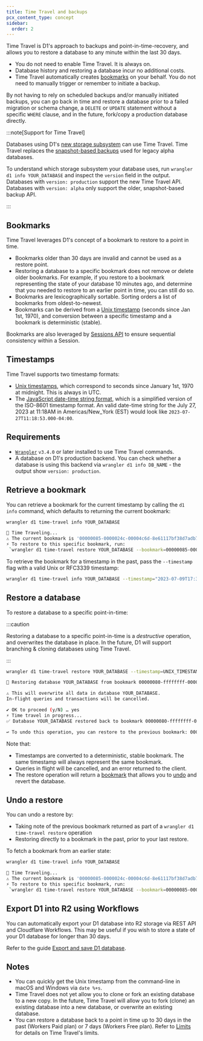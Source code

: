 ```yaml
---
title: Time Travel and backups
pcx_content_type: concept
sidebar:
  order: 2
---
```



Time Travel is D1's approach to backups and point-in-time-recovery, and allows you to restore a database to any minute within the last 30 days.

- You do not need to enable Time Travel. It is always on.
- Database history and restoring a database incur no additional costs.
- Time Travel automatically creates [bookmarks](#bookmarks) on your behalf. You do not need to manually trigger or remember to initiate a backup.

By not having to rely on scheduled backups and/or manually initiated backups, you can go back in time and restore a database prior to a failed migration or schema change, a `DELETE` or `UPDATE` statement without a specific `WHERE` clause, and in the future, fork/copy a production database directly.

:::note[Support for Time Travel]

Databases using D1's [new storage subsystem](https://blog.cloudflare.com/d1-turning-it-up-to-11/) can use Time Travel. Time Travel replaces the [snapshot-based backups](/d1/reference/backups/) used for legacy alpha databases.

To understand which storage subsystem your database uses, run `wrangler d1 info YOUR_DATABASE` and inspect the `version` field in the output. Databases with `version: production` support the new Time Travel API. Databases with `version: alpha` only support the older, snapshot-based backup API.

:::

## Bookmarks

Time Travel leverages D1's concept of a <GlossaryTooltip term="bookmark"> bookmark </GlossaryTooltip> to restore to a point in time. 

- Bookmarks older than 30 days are invalid and cannot be used as a restore point.
- Restoring a database to a specific bookmark does not remove or delete older bookmarks. For example, if you restore to a bookmark representing the state of your database 10 minutes ago, and determine that you needed to restore to an earlier point in time, you can still do so.
- Bookmarks are lexicographically sortable. Sorting orders a list of bookmarks from oldest-to-newest.
- Bookmarks can be derived from a [Unix timestamp](https://en.wikipedia.org/wiki/Unix_time) (seconds since Jan 1st, 1970), and conversion between a specific timestamp and a bookmark is deterministic (stable).

Bookmarks are also leveraged by [Sessions API](/d1/best-practices/read-replication/#sessions-api-examples) to ensure sequential consistency within a Session.

## Timestamps

Time Travel supports two timestamp formats:

- [Unix timestamps](https://developer.mozilla.org/en-US/docs/Glossary/Unix_time), which correspond to seconds since January 1st, 1970 at midnight. This is always in UTC.
- The [JavaScript date-time string format](https://developer.mozilla.org/en-US/docs/Web/JavaScript/Reference/Global_Objects/Date#date_time_string_format), which is a simplified version of the ISO-8601 timestamp format. An valid date-time string for the July 27, 2023 at 11:18AM in Americas/New_York (EST) would look like `2023-07-27T11:18:53.000-04:00`.

## Requirements

- [`Wrangler`](/workers/wrangler/install-and-update/) `v3.4.0` or later installed to use Time Travel commands.
- A database on D1's production backend. You can check whether a database is using this backend via `wrangler d1 info DB_NAME` - the output show `version: production`.

## Retrieve a bookmark

You can retrieve a bookmark for the current timestamp by calling the `d1 info` command, which defaults to returning the current bookmark:

```sh
wrangler d1 time-travel info YOUR_DATABASE
```

```sh output
🚧 Time Traveling...
⚠️ The current bookmark is '00000085-0000024c-00004c6d-8e61117bf38d7adb71b934ebbf891683'
⚡️ To restore to this specific bookmark, run:
 `wrangler d1 time-travel restore YOUR_DATABASE --bookmark=00000085-0000024c-00004c6d-8e61117bf38d7adb71b934ebbf891683`
```

To retrieve the bookmark for a timestamp in the past, pass the `--timestamp` flag with a valid Unix or RFC3339 timestamp:

```sh title="Using an RFC3339 timestamp, including the timezone"
wrangler d1 time-travel info YOUR_DATABASE --timestamp="2023-07-09T17:31:11+00:00"
```

## Restore a database

To restore a database to a specific point-in-time:

:::caution

Restoring a database to a specific point-in-time is a _destructive_ operation, and overwrites the database in place. In the future, D1 will support branching & cloning databases using Time Travel.

:::

```sh
wrangler d1 time-travel restore YOUR_DATABASE --timestamp=UNIX_TIMESTAMP
```

```sh output
🚧 Restoring database YOUR_DATABASE from bookmark 00000080-ffffffff-00004c60-390376cb1c4dd679b74a19d19f5ca5be

⚠️ This will overwrite all data in database YOUR_DATABASE.
In-flight queries and transactions will be cancelled.

✔ OK to proceed (y/N) … yes
⚡️ Time travel in progress...
✅ Database YOUR_DATABASE restored back to bookmark 00000080-ffffffff-00004c60-390376cb1c4dd679b74a19d19f5ca5be

↩️ To undo this operation, you can restore to the previous bookmark: 00000085-ffffffff-00004c6d-2510c8b03a2eb2c48b2422bb3b33fad5
```

Note that:

- Timestamps are converted to a deterministic, stable bookmark. The same timestamp will always represent the same bookmark.
- Queries in flight will be cancelled, and an error returned to the client.
- The restore operation will return a [bookmark](#bookmarks) that allows you to [undo](#undo-a-restore) and revert the database.

## Undo a restore

You can undo a restore by:

- Taking note of the previous bookmark returned as part of a `wrangler d1 time-travel restore` operation
- Restoring directly to a bookmark in the past, prior to your last restore.

To fetch a bookmark from an earlier state:

```sh title: "Get a historical bookmark"
wrangler d1 time-travel info YOUR_DATABASE
```

```sh output
🚧 Time Traveling...
⚠️ The current bookmark is '00000085-0000024c-00004c6d-8e61117bf38d7adb71b934ebbf891683'
⚡️ To restore to this specific bookmark, run:
 `wrangler d1 time-travel restore YOUR_DATABASE --bookmark=00000085-0000024c-00004c6d-8e61117bf38d7adb71b934ebbf891683`
```

## Export D1 into R2 using Workflows

You can automatically export your D1 database into R2 storage via REST API and Cloudflare Workflows. This may be useful if you wish to store a state of your D1 database for longer than 30 days.

Refer to the guide [Export and save D1 database](/workflows/examples/backup-d1/).

## Notes

- You can quickly get the Unix timestamp from the command-line in macOS and Windows via `date %+s`.
- Time Travel does not yet allow you to clone or fork an existing database to a new copy. In the future, Time Travel will allow you to fork (clone) an existing database into a new database, or overwrite an existing database.
- You can restore a database back to a point in time up to 30 days in the past (Workers Paid plan) or 7 days (Workers Free plan). Refer to [Limits](/d1/platform/limits/) for details on Time Travel's limits.
